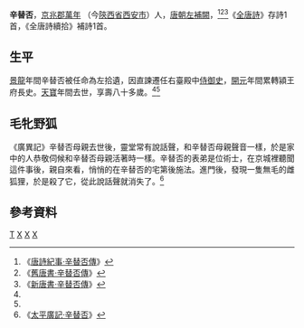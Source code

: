 '''辛替否'''{{BD||？|？|catIdx=X}}，[[京兆郡|京兆郡]][[萬年縣_(北周)|萬年]] （今[[陝西省|陝西省]][[西安市|西安市]]）人，[[唐朝|唐朝]][[左補闕|左補闕]]，<ref>《[[:s:唐詩紀事_(四庫全書本)/卷12|唐詩紀事·辛替否傳]]》</ref><ref name="舊唐">《[[:s:舊唐書/卷101|舊唐書·辛替否傳]]》</ref><ref name="新唐">《[[:s:新唐書/卷118|新唐書·辛替否傳]]》</ref>《[[:s:全唐詩/卷105|全唐詩]]》存詩1首，《全唐詩續拾》補詩1首。
==生平==
[[景龍|景龍]]年間辛替否被任命為左拾遺，因直諫遷任右臺殿中[[侍御史|侍御史]]，[[開元|開元]]年間累轉潁王府長史。[[天寶_(唐朝)|天寶]]年間去世，享壽八十多歲。<ref name="舊唐"></ref><ref name="新唐"></ref>
==毛牝野狐==
《廣異記》辛替否母親去世後，靈堂常有說話聲，和辛替否母親聲音一樣，於是家中的人恭敬伺候和辛替否母親活著時一樣。辛替否的表弟是位術士，在京城裡聽聞這件事後，親自來看，悄悄的在辛替否的宅第後施法。進門後，發現一隻無毛的雌狐狸，於是殺了它，從此說話聲就消失了。<ref>《[[:s:太平廣記/卷第450|太平廣記·辛替否]]》</ref>
== 參考資料 ==
{{reflist|2}}
{{wikisource|作者:辛替否|辛替否}}
[[Category:辛姓|T]] 
[[Category:左補闕|X]]
[[Category:唐朝侍御史|X]]
[[Category:唐朝詩人|X]]
